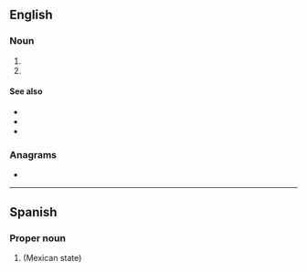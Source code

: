 {{also|Appendix:Variations of "du"}}
==English==

===Noun===
{{en-noun|~}}

# {{initialism of|depleted uranium|lang=en}}
# {{initialism of|Dobson unit|lang=en}}

====See also====
* {{l|en|HEU}}
* {{l|en|SEU}}
* {{l|en|LEU}}

===Anagrams===
* {{anagrams|en|a=du|'ud|UD}}

----

==Spanish==

===Proper noun===
{{es-proper noun}}

# {{abbreviation of|Durango|lang=es|dot=}} (Mexican state)